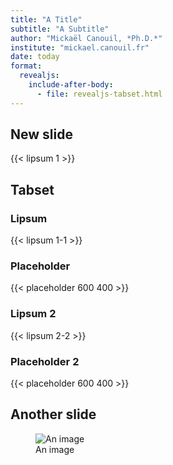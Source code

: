 ```yaml
---
title: "A Title"
subtitle: "A Subtitle"
author: "Mickaël Canouil, *Ph.D.*"
institute: "mickael.canouil.fr"
date: today
format:
  revealjs:
    include-after-body:
      - file: revealjs-tabset.html
---
```


## New slide {.smaller}

{{< lipsum 1 >}}

## Tabset {.smaller}

:::: {.panel-tabset}

### Lipsum

{{< lipsum 1-1 >}}

### Placeholder

{{< placeholder 600 400 >}}

### Lipsum 2

{{< lipsum 2-2 >}}

### Placeholder 2

{{< placeholder 600 400 >}}

:::

## Another slide {.smaller}

![An image]({{< placeholder 900 300>}})
